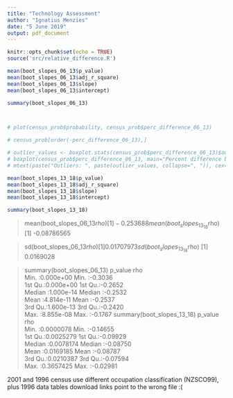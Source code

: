 ```yaml
---
title: "Technology Assessment"
author: "Ignatius Menzies"
date: "5 June 2019"
output: pdf_document
---
```


```r
knitr::opts_chunk$set(echo = TRUE)
source('src/relative_difference.R')
```

```r
mean(boot_slopes_06_13$p_value)
mean(boot_slopes_06_13$adj_r_square)
mean(boot_slopes_06_13$slope)
mean(boot_slopes_06_13$intercept)

summary(boot_slopes_06_13)



# plot(census_prob$probability, census_prob$perc_difference_06_13)

# census_prob[order(-perc_difference_06_13),]

# outlier_values <- boxplot.stats(census_prob$perc_difference_06_13)$out  # outlier values.
# boxplot(census_prob$perc_difference_06_13, main="Percent difference between censuses", boxwex=0.1)
# mtext(paste("Outliers: ", paste(outlier_values, collapse=", ")), cex=0.6)

mean(boot_slopes_13_18$p_value)
mean(boot_slopes_13_18$adj_r_square)
mean(boot_slopes_13_18$slope)
mean(boot_slopes_13_18$intercept)

summary(boot_slopes_13_18)

```

> mean(boot_slopes_06_13$rho)
[1] -0.253688
> mean(boot_slopes_13_18$rho)
[1] -0.08786565


> sd(boot_slopes_06_13$rho)
[1] 0.01707973
> sd(boot_slopes_13_18$rho)
[1] 0.0169028

> summary(boot_slopes_06_13)
    p_value               rho         
 Min.   :0.000e+00   Min.   :-0.3036  
 1st Qu.:0.000e+00   1st Qu.:-0.2652  
 Median :1.000e-14   Median :-0.2532  
 Mean   :4.814e-11   Mean   :-0.2537  
 3rd Qu.:1.600e-13   3rd Qu.:-0.2420  
 Max.   :8.855e-08   Max.   :-0.1767 
> summary(boot_slopes_13_18)
    p_value               rho          
 Min.   :0.0000078   Min.   :-0.14655  
 1st Qu.:0.0025279   1st Qu.:-0.09929  
 Median :0.0078174   Median :-0.08750  
 Mean   :0.0169185   Mean   :-0.08787  
 3rd Qu.:0.0210387   3rd Qu.:-0.07594  
 Max.   :0.3657425   Max.   :-0.02981  
 
 2001 and 1996 census use different occupation classification (NZSCO99), plus 1996 data tables download links point to the wrong file :( 
 
 